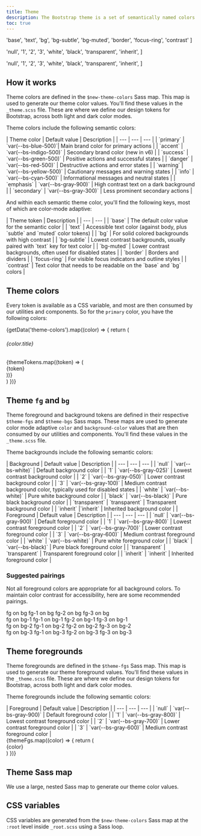 ```yaml
---
title: Theme
description: The Bootstrap theme is a set of semantically named colors that are used to style our components, utilities, and more. The theme is configurable, responds to color modes, and can be consumed via Sass or CSS.
toc: true
---
```



  'base',
  'text',
  'bg',
  'bg-subtle',
  'bg-muted',
  'border',
  'focus-ring',
  'contrast'
]

  'null',
  '1',
  '2',
  '3',
  'white',
  'black',
  'transparent',
  'inherit',
]

  'null',
  '1',
  '2',
  '3',
  'white',
  'black',
  'transparent',
  'inherit',
]

## How it works

Theme colors are defined in the `$new-theme-colors` Sass map. This map is used to generate our theme color values. You'll find these values in the `_theme.scss` file. These are where we define our design tokens for Bootstrap, across both light and dark color modes.

Theme colors include the following semantic colors:

<BsTable>
| Theme color | Default value | Description |
| --- | --- | --- |
| `primary` | <Swatch size="inline" bg="blue-500" /> `var(--bs-blue-500)`| Main brand color for primary actions |
| `accent` | <Swatch size="inline" bg="indigo-500" /> `var(--bs-indigo-500)` | Secondary brand color (new in v6) |
| `success` | <Swatch size="inline" bg="green-500" /> `var(--bs-green-500)` | Positive actions and successful states |
| `danger` | <Swatch size="inline" bg="red-500" /> `var(--bs-red-500)` | Destructive actions and error states |
| `warning` | <Swatch size="inline" bg="yellow-500" /> `var(--bs-yellow-500)` | Cautionary messages and warning states |
| `info` | <Swatch size="inline" bg="cyan-500" /> `var(--bs-cyan-500)` | Informational messages and neutral states |
| `emphasis` | <Swatch size="inline" bg="gray-900" /> `var(--bs-gray-900)` | High contrast text on a dark background |
| `secondary` | <Swatch size="inline" bg="gray-300" /> `var(--bs-gray-300)` | Less prominent secondary actions |
</BsTable>

And within each semantic theme color, you'll find the following keys, most of which are color-mode adaptive:

<BsTable>
| Theme token | Description |
| --- | --- |
| `base` | The default color value for the semantic color |
| `text` | Accessible text color (against body, plus `subtle` and `muted` color tokens) |
| `bg` | For solid colored backgrounds with high contrast |
| `bg-subtle` | Lowest contrast backgrounds, usually paired with `text` key for text color |
| `bg-muted` | Lower contrast backgrounds, often used for disabled states |
| `border` | Borders and dividers |
| `focus-ring` | For visible focus indicators and outline styles |
| `contrast` | Text color that needs to be readable on the `base` and `bg` colors |
</BsTable>

## Theme colors

Every token is available as a CSS variable, and most are then consumed by our utilities and components. So for the `primary` color, you have the following colors:

<div class="grid gap-0" style={{gridTemplateColumns: 'repeat(8, 1fr)', gap: '8px', minWidth: '0'}}>
  {getData('theme-colors').map((color) => {
    return (
      <div class="d-contents grid-full">
        <h6 class="d-block text-capitalize grid-full">{color.title}</h6>
        {themeTokens.map((token) => (
          <div class="mb-3 font-monospace">
            <Swatch bg={`${color.name}-${token}`} size="medium" />
            <div class="text-center small color-3">{token}</div>
          </div>
        ))}
      </div>
    )
  })}
</div>

## Theme `fg` and `bg`

Theme foreground and background tokens are defined in their respective `$theme-fgs` and `$theme-bgs` Sass maps. These maps are used to generate color mode adaptive `color` and `background-color` values that are then consumed by our utilities and components. You'll find these values in the `_theme.scss` file.

Theme backgrounds include the following semantic colors:

<BsTable>
| Background | Default value | Description |
| --- | --- | --- |
| `null` | <Swatch bg="bg" size="inline" /> `var(--bs-white)` | Default background color |
| `1` | <Swatch bg="bg-1" size="inline" /> `var(--bs-gray-025)` | Lowest contrast background color |
| `2` | <Swatch bg="bg-2" size="inline" /> `var(--bs-gray-050)` | Lower contrast background color |
| `3` | <Swatch bg="bg-3" size="inline" /> `var(--bs-gray-100)` | Medium contrast background color, typically used for disabled states |
| `white` | <Swatch bg="bg-white" size="inline" /> `var(--bs-white)` | Pure white background color |
| `black` | <Swatch bg="bg-black" size="inline" /> `var(--bs-black)` | Pure black background color |
| `transparent` | <Swatch bg="bg-transparent" size="inline" /> `transparent` | Transparent background color |
| `inherit` |`inherit` | Inherited background color |
</BsTable>

<BsTable>
| Foreground | Default value | Description |
| --- | --- | --- |
| `null` | <Swatch bg="fg" size="inline" /> `var(--bs-gray-900)` | Default foreground color |
| `1` | <Swatch bg="fg-1" size="inline" /> `var(--bs-gray-800)` | Lowest contrast foreground color |
| `2` | <Swatch bg="fg-2" size="inline" /> `var(--bs-gray-700)` | Lower contrast foreground color |
| `3` | <Swatch bg="fg-3" size="inline" /> `var(--bs-gray-600)` | Medium contrast foreground color |
| `white` | <Swatch bg="fg-white" size="inline" /> `var(--bs-white)` | Pure white foreground color |
| `black` | <Swatch bg="fg-black" size="inline" /> `var(--bs-black)` | Pure black foreground color |
| `transparent` | <Swatch bg="fg-transparent" size="inline" /> `transparent` | Transparent foreground color |
| `inherit` | `inherit` | Inherited foreground color |
</BsTable>

### Suggested pairings

Not all foreground colors are appropriate for all background colors. To maintain color contrast for accessibility, here are some recommended pairings.

<div class="d-flex gap-3 w-100">
  <div class="d-flex flex-column gap-2 w-100">
    <Swatch bg="bg" fg="fg" size="large" contrast="15.71" contrastDark="14.59">fg on bg</Swatch>
    <Swatch bg="bg" fg="fg-1" size="large" contrast="12.50" contrastDark="10.77">fg-1 on bg</Swatch>
    <Swatch bg="bg" fg="fg-2" size="large" contrast="9.54" contrastDark="7.76">fg-2 on bg</Swatch>
    <Swatch bg="bg" fg="fg-3" size="large" contrast="7.01" contrastDark="6.32">fg-3 on bg</Swatch>
  </div>
  <div class="d-flex flex-column gap-2 w-100">
    <Swatch bg="bg-1" fg="fg" size="large">fg on bg-1</Swatch>
    <Swatch bg="bg-1" fg="fg-1" size="large">fg-1 on bg-1</Swatch>
    <Swatch bg="bg-1" fg="fg-2" size="large">fg-2 on bg-1</Swatch>
    <Swatch bg="bg-1" fg="fg-3" size="large">fg-3 on bg-1</Swatch>
  </div>
  <div class="d-flex flex-column gap-2 w-100">
    <Swatch bg="bg-2" fg="fg" size="large">fg on bg-2</Swatch>
    <Swatch bg="bg-2" fg="fg-1" size="large">fg-1 on bg-2</Swatch>
    <Swatch bg="bg-2" fg="fg-2" size="large">fg-2 on bg-2</Swatch>
    <Swatch bg="bg-2" fg="fg-3" size="large">fg-3 on bg-2</Swatch>
  </div>
  <div class="d-flex flex-column gap-2 w-100">
    <Swatch bg="bg-3" fg="fg" size="large">fg on bg-3</Swatch>
    <Swatch bg="bg-3" fg="fg-1" size="large">fg-1 on bg-3</Swatch>
    <Swatch bg="bg-3" fg="fg-2" size="large">fg-2 on bg-3</Swatch>
    <Swatch bg="bg-3" fg="fg-3" size="large">fg-3 on bg-3</Swatch>
  </div>
</div>

## Theme foregrounds

Theme foregrounds are defined in the `$theme-fgs` Sass map. This map is used to generate our theme foreground values. You'll find these values in the `_theme.scss` file. These are where we define our design tokens for Bootstrap, across both light and dark color modes.

Theme foregrounds include the following semantic colors:

<BsTable>
| Foreground | Default value | Description |
| --- | --- | --- |
| `null` | `var(--bs-gray-900)` | Default foreground color |
| `1` | `var(--bs-gray-800)` | Lowest contrast foreground color |
| `2` | `var(--bs-gray-700)` | Lower contrast foreground color |
| `3` | `var(--bs-gray-600)` | Medium contrast foreground color |
</BsTable>

<div class="grid gap-0" style={{gridTemplateColumns: 'repeat(8, 1fr)', gap: '8px', minWidth: '0'}}>
  {themeFgs.map((color) => {
    return (
      <div>
        <Swatch color={`fg-${color}`} size="large" />
        <div class="text-center color-3">{color}</div>
      </div>
    )
  })}
</div>

## Theme Sass map

We use a large, nested Sass map to generate our theme color values.

<ScssDocs name="theme-colors" file="scss/_theme.scss" />

## CSS variables

CSS variables are generated from the `$new-theme-colors` Sass map at the `:root` level inside `_root.scss` using a Sass loop.

<ScssDocs name="root-theme-variables" file="scss/_root.scss" />
